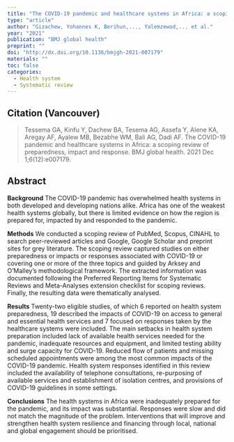 ```yaml
---
title: "The COVID-19 pandemic and healthcare systems in Africa: a scoping review of preparedness, impact and response"
type: "article"
author: "Gizachew, Yohannes K, Berihun,..., Yalemzewod,... et al."
year: "2021"
publication: "BMJ global health"
preprint: ""
doi: "http://dx.doi.org/10.1136/bmjgh-2021-007179"
materials: ""
toc: false
categories:
  - Health system
  - Systematic review
---
```


## Citation (Vancouver)

> Tessema GA, Kinfu Y, Dachew BA, Tesema AG, Assefa Y, Alene KA, Aregay AF, Ayalew MB, Bezabhe WM, Bali AG, Dadi AF. The COVID-19 pandemic and healthcare systems in Africa: a scoping review of preparedness, impact and response. BMJ global health. 2021 Dec 1;6(12):e007179.

## Abstract

**Background** The COVID-19 pandemic has overwhelmed health systems in both developed and developing nations alike. Africa has one of the weakest health systems globally, but there is limited evidence on how the region is prepared for, impacted by and responded to the pandemic.

**Methods** We conducted a scoping review of PubMed, Scopus, CINAHL to search peer-reviewed articles and Google, Google Scholar and preprint sites for grey literature. The scoping review captured studies on either preparedness or impacts or responses associated with COVID-19 or covering one or more of the three topics and guided by Arksey and O'Malley's methodological framework. The extracted information was documented following the Preferred Reporting Items for Systematic Reviews and Meta-Analyses extension checklist for scoping reviews. Finally, the resulting data were thematically analysed.

**Results** Twenty-two eligible studies, of which 6 reported on health system preparedness, 19 described the impacts of COVID-19 on access to general and essential health services and 7 focused on responses taken by the healthcare systems were included. The main setbacks in health system preparation included lack of available health services needed for the pandemic, inadequate resources and equipment, and limited testing ability and surge capacity for COVID-19. Reduced flow of patients and missing scheduled appointments were among the most common impacts of the COVID-19 pandemic. Health system responses identified in this review included the availability of telephone consultations, re-purposing of available services and establishment of isolation centres, and provisions of COVID-19 guidelines in some settings.

**Conclusions** The health systems in Africa were inadequately prepared for the pandemic, and its impact was substantial. Responses were slow and did not match the magnitude of the problem. Interventions that will improve and strengthen health system resilience and financing through local, national and global engagement should be prioritised.

\
